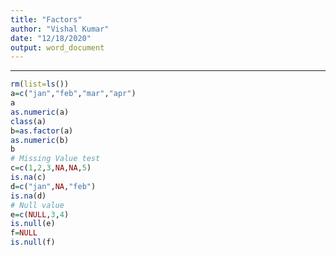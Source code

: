 ---
title: "Factors"
author: "Vishal Kumar"
date: "12/18/2020"
output: word_document
---
---
```{r}
rm(list=ls())
a=c("jan","feb","mar","apr")
a
as.numeric(a)
class(a)
b=as.factor(a)
as.numeric(b)
b
# Missing Value test
c=c(1,2,3,NA,NA,5)
is.na(c)
d=c("jan",NA,"feb")
is.na(d)
# Null value
e=c(NULL,3,4)
is.null(e)
f=NULL
is.null(f)
```